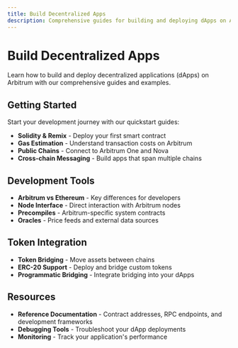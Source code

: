 ```yaml
---
title: Build Decentralized Apps
description: Comprehensive guides for building and deploying dApps on Arbitrum
---
```


# Build Decentralized Apps

Learn how to build and deploy decentralized applications (dApps) on Arbitrum with our comprehensive guides and examples.

## Getting Started

Start your development journey with our quickstart guides:

- **Solidity & Remix** - Deploy your first smart contract
- **Gas Estimation** - Understand transaction costs on Arbitrum
- **Public Chains** - Connect to Arbitrum One and Nova
- **Cross-chain Messaging** - Build apps that span multiple chains

## Development Tools

- **Arbitrum vs Ethereum** - Key differences for developers
- **Node Interface** - Direct interaction with Arbitrum nodes
- **Precompiles** - Arbitrum-specific system contracts
- **Oracles** - Price feeds and external data sources

## Token Integration

- **Token Bridging** - Move assets between chains
- **ERC-20 Support** - Deploy and bridge custom tokens
- **Programmatic Bridging** - Integrate bridging into your dApps

## Resources

- **Reference Documentation** - Contract addresses, RPC endpoints, and development frameworks
- **Debugging Tools** - Troubleshoot your dApp deployments
- **Monitoring** - Track your application's performance